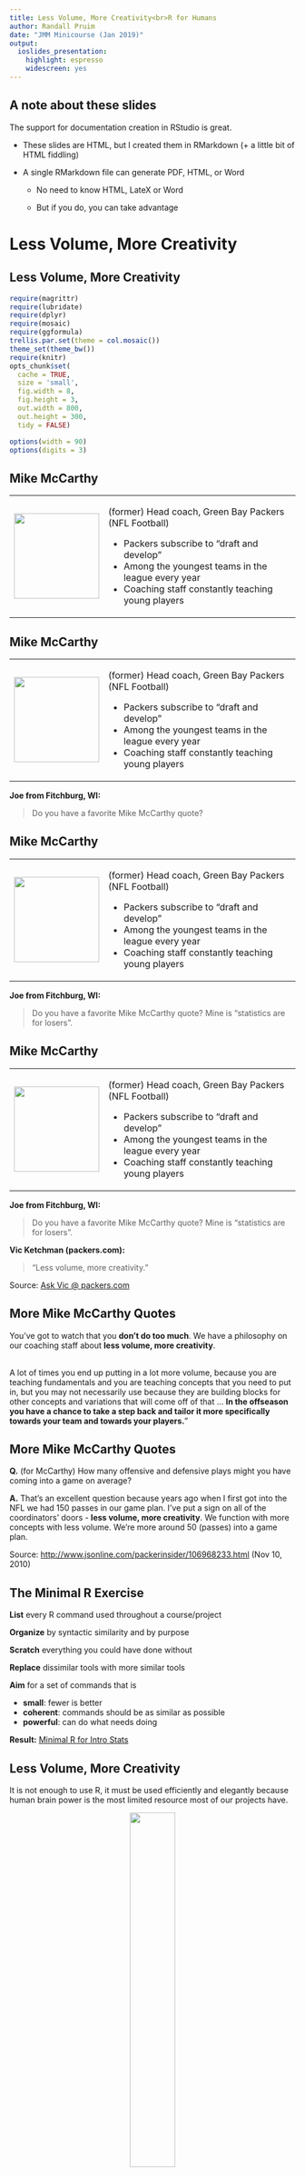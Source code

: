 ```yaml
---
title: Less Volume, More Creativity<br>R for Humans
author: Randall Pruim
date: "JMM Minicourse (Jan 2019)"
output: 
  ioslides_presentation:
    highlight: espresso
    widescreen: yes
---
```



<style type="text/css">
span.boxed {
  border:5px solid gray;
  border-radius:10px;
  padding: 5px;
}
span.invboxed {
  border:5px solid gray;
  padding: 5px;
  border-radius:10px;
  color: white;
}
table, td, th
{
border:0px;
}
</style>


## A note about these slides

The support for documentation creation in RStudio
is great.

 * These slides are HTML, but I created them in RMarkdown (+ a little bit of HTML fiddling)

 * A single RMarkdown file can generate PDF, HTML, or Word
 
   * No need to know HTML, LateX or Word
   
   * But if you do, you can take advantage
   

# Less Volume, More Creativity

## Less Volume, More Creativity

```r
require(magrittr)
require(lubridate)
require(dplyr)
require(mosaic)
require(ggformula)
trellis.par.set(theme = col.mosaic())
theme_set(theme_bw())
require(knitr)
opts_chunk$set(
  cache = TRUE,
  size = 'small', 
  fig.width = 8, 
  fig.height = 3,
  out.width = 800,
  out.height = 300,
  tidy = FALSE)

options(width = 90)
options(digits = 3)
```


## Mike McCarthy

<table><tr align="top" padding=5><td width="20%" align="top">
<img src="../images/MikeMcCarthy.jpg" align="top" width="150"></td>
<td align="top"> 
(former) Head coach, Green Bay Packers (NFL Football)

 * Packers subscribe to "draft and develop"
 * Among the youngest teams in the league every year
 * Coaching staff constantly teaching young players
</td>
</tr>
</table>

## Mike McCarthy

<table><tr align="top" cellpadding=5><td width="20%" align="top">
<img src="../images/MikeMcCarthy.jpg" align="top" width="150"></td>
<td align="top"> 
(former) Head coach, Green Bay Packers (NFL Football)

 * Packers subscribe to "draft and develop"
 * Among the youngest teams in the league every year
 * Coaching staff constantly teaching young players
</td>
</tr>
</table>

**Joe from Fitchburg, WI:**

> Do you have a favorite Mike McCarthy quote? 

## Mike McCarthy

<table><tr align="top" padding=5><td width="20%" align="top">
<img src="../images/MikeMcCarthy.jpg" align="top" width="150"></td>
<td align="top"> 
(former) Head coach, Green Bay Packers (NFL Football)

 * Packers subscribe to "draft and develop"
 * Among the youngest teams in the league every year
 * Coaching staff constantly teaching young players
</td>
</tr>
</table>


**Joe from Fitchburg, WI:**

> Do you have a favorite Mike McCarthy quote? 
> Mine is "statistics are for losers".

## Mike McCarthy

<table><tr align="top" padding=5><td width="20%" align="top">
<img src="../images/MikeMcCarthy.jpg" align="top" width="150"></td>
<td align="top"> 
(former) Head coach, Green Bay Packers (NFL Football)

 * Packers subscribe to "draft and develop"
 * Among the youngest teams in the league every year
 * Coaching staff constantly teaching young players
</td>
</tr>
</table>


**Joe from Fitchburg, WI:**

> Do you have a favorite Mike McCarthy quote? 
> Mine is "statistics are for losers".


**Vic Ketchman (packers.com):**

> "Less volume, more creativity."

Source: [Ask Vic @ packers.com](http://www.packers.com/news-and-events/article-ask-vic/article-1/Half-line-drills-best-thing-about-training-camp/a6cca4ae-7e15-4fb5-a32f-4a066340eb18#ixzz3dqBGgs7b)


## More Mike McCarthy Quotes

You’ve got to watch that you **don’t do too much**. We have a philosophy on our coaching staff about **less volume, more creativity**. 
<br><br>

A lot of times you end up putting in a lot more volume, because you are teaching fundamentals  and you are teaching concepts that you need to put in, but you may not necessarily use because they are building blocks for other concepts and variations that will come off of that ... **In the offseason you have a chance to take a step back and tailor it more specifically towards your  team and towards your players.**" 

## More Mike McCarthy Quotes

**Q.** (for McCarthy) How many offensive and defensive plays might you have coming into a game on average?

**A.** That's an excellent question because years ago when I first got into the NFL we had 150 passes in our game plan. I've put a sign on all of the coordinators' doors - **less volume, more creativity**. We function with more concepts with less volume. We're more around 50 (passes) into a game plan.
           
           
Source: [http://www.jsonline.com/packerinsider/106968233.html](http://www.jsonline.com/packerinsider/106968233.html) (Nov 10, 2010)



## The Minimal R Exercise

**List** every R command used throughout a course/project

**Organize** by syntactic similarity and by purpose

**Scratch** everything you could have done without

**Replace** dissimilar tools with more similar tools

**Aim** for a set of commands that is

 * **small**: fewer is better
 * **coherent**:  commands should be as similar as possible
 * **powerful**: can do what needs doing 

**Result:** [Minimal R for Intro Stats ](https://github.com/ProjectMOSAIC/mosaic/blob/master/vignettes/MinimalR.pdf)

## Less Volume, More Creativity 
 
It is not enough to use R, 
it must be used efficiently and elegantly because human brain power 
is the most limited resource most of our projects have.


<center>
<img width = "40%" align = "center" src="../images/brain-is-full.jpg">
</center>

## Less Volume, More Creativity 

### Some propopsed solutions

 * `mosaic` and `ggformula` -- making the most of formulas
 
 * `tidyverse` -- grammar of data transformation
 
 * R Markdown -- document creation for humans who use R
 

<table>
<tr>
<td>
Perfection is achieved, not when there is nothing more to add, but when there is nothing left to take away. 
<br><br>
--- Antoine de Saint-Exupery (writer, poet, pioneering aviator)
</td>
<td width="20%"> 
<img src="../images/SaintExupery.jpg">
</tr>
</table>


## Choose Wisely

R's biggest strength is also its biggest weakness:  A large, active user base that 
provides packages for the community to use.

 * quality varies from pacakge to package, so does style
 * new things keep coming (so you need to revisit your choices)
 
If you are new to R, you will learn faster and be happier if you can learn a 
few flexible tools very well than if you run with the first thing you google that 
gets today's job done.

If you are teaching, your students will become more proficient more quickly (and with less
stress) if you follow a Less Volume, More Creativity approach.


## Outline of the minicourse

**Day 1**
  
* Less Volume, More Creativity approach

* The formula template: using `ggformula` and `mosaic` 

   * and a few bonus features thrown in for good measure
  
**Day 2**
  
* An introduction to RStudio (via <rstudio.cloud>)

* R Markdown: an intelligent way to create documents with text and R
  
    * Note: if you know LaTeX, there is a LaTeX based version of this as well
 
Be sure to interrupt with questions along the way.


